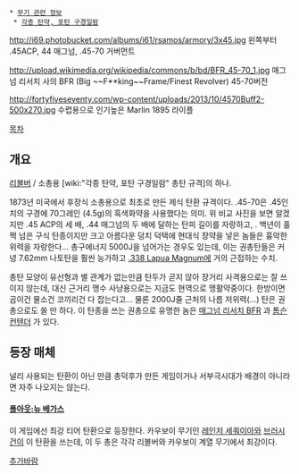  * [[무기 관련 정보]]
  * [[각종 탄약, 포탄 구경일람]]

http://i69.photobucket.com/albums/i61/rsamos/armory/3x45.jpg
왼쪽부터 .45ACP, 44 매그넘, .45-70 거버먼트


http://upload.wikimedia.org/wikipedia/commons/b/bd/BFR_45-70_1.jpg
매그넘 리서치 사의 BFR (Big ~~F**king~~Frame/Finest Revolver) 45-70버전

http://fortyfiveseventy.com/wp-content/uploads/2013/10/4570Buff2-500x270.jpg
수렵용으로 인기높은 Marlin 1895 라이플

[[목차]]
== 개요 ==
[[리볼버]] / 소총용 [wiki:"각종 탄약, 포탄 구경일람" 총탄 규격]의 하나. 

1873년 미국에서 후장식 소총용으로 최초로 만든 제식 탄환 규격이다. .45-70은 .45인치의 구경에 70그레인 (4.5g)의 흑색화약을 사용했다는 의미. 위 비교 사진을 보면 알겠지만 .45 ACP의 세 배, .44 매그넘의 두 배에 달하는 탄피 길이를 자랑하고, . 백년이 훌쩍 넘은 구식 탄종이지만 크고 아름다운 덩치 덕택에 현대식 장약을 넣은 놈들은 흉악한 위력을 자랑한다... 총구에너지 5000J을 넘어가는 경우도 있는데, 이는 권총탄들은 커녕 7.62mm 나토탄을 훨씬 능가하고 [[.338 Lapua Magnum]]에 거의 근접하는 수치. 

총탄 모양이 유선형과 별 관계가 없는만큼 탄두가 곧지 않아 장거리 사격용으로는 잘 쓰이지 않는데, 대신 근거리 맹수 사냥용으로는 지금도 현역으로 맹활약중이다. 한방이면 곰이건 물소건 코끼리건 다 잡는다고... 물론 2000J줄 근처의 나름 저위력(...) 탄은 권총으로도 쏠 만 하다. 이 탄종을 쓰는 권총으로 유명한 놈은 [[매그넘 리서치 BFR]] 과 [[톰슨 컨텐더]] 가 있다. 


== 등장 매체 ==
널리 사용되는 탄환이 아닌 만큼 총덕후가 만든 게임이거나 서부극시대가 배경이 아니라면 자주 나오지는 않는다. 

==== [[폴아웃:뉴 베가스]] ====
이 게임에선 최강 티어 탄환으로 등장한다. 카우보이 무기인 [[레인저 세쿼이아]]와 [[폴아웃: 뉴 베가스/소총 일람|브러시 건]]이 이 탄환을 쓰는데, 이 두 총은 각각 리볼버와 카우보이 계열 무기에서 최강이다.

[[추가바람]]
